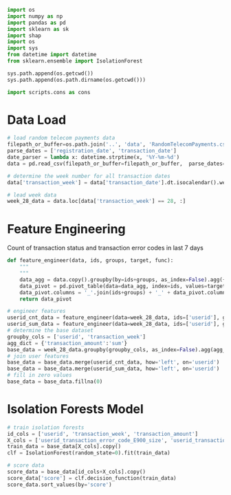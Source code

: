 
```python
import os
import numpy as np
import pandas as pd
import sklearn as sk
import shap
import os
import sys
from datetime import datetime
from sklearn.ensemble import IsolationForest

sys.path.append(os.getcwd())
sys.path.append(os.path.dirname(os.getcwd()))

import scripts.cons as cons
```

# Data Load

```python
# load random telecom payments data
filepath_or_buffer=os.path.join('..', 'data', 'RandomTelecomPayments.csv')
parse_dates = ['registration_date', 'transaction_date']
date_parser = lambda x: datetime.strptime(x, '%Y-%m-%d')
data = pd.read_csv(filepath_or_buffer=filepath_or_buffer,  parse_dates=parse_dates)

# determine the week number for all transaction dates
data['transaction_week'] = data['transaction_date'].dt.isocalendar().week

# lead week data
week_28_data = data.loc[data['transaction_week'] == 28, :]
```

# Feature Engineering

Count of transaction status and transaction error codes in last 7 days

```python
def feature_engineer(data, ids, groups, target, func):
    """
    """
    data_agg = data.copy().groupby(by=ids+groups, as_index=False).agg({target:func})
    data_pivot = pd.pivot_table(data=data_agg, index=ids, values=target, columns=groups)
    data_pivot.columns = '_'.join(ids+groups) + '_' + data_pivot.columns.str.split(':').str[0] + f'_{func}'
    return data_pivot

# engineer features
userid_cnt_data = feature_engineer(data=week_28_data, ids=['userid'], groups=['transaction_error_code'], target='transaction_amount', func='size')
userid_sum_data = feature_engineer(data=week_28_data, ids=['userid'], groups=['transaction_error_code'], target='transaction_amount', func='sum')
# determine the base dataset
groupby_cols = ['userid', 'transaction_week']
agg_dict = {'transaction_amount':'sum'}
base_data = week_28_data.groupby(groupby_cols, as_index=False).agg(agg_dict)
# join user features
base_data = base_data.merge(userid_cnt_data, how='left', on='userid')
base_data = base_data.merge(userid_sum_data, how='left', on='userid')
# fill in zero values
base_data = base_data.fillna(0)
```

# Isolation Forests Model

```python
# train isolation forests
id_cols = ['userid', 'transaction_week', 'transaction_amount']
X_cols = ['userid_transaction_error_code_E900_size', 'userid_transaction_error_code_E900_sum']
train_data = base_data[X_cols].copy()
clf = IsolationForest(random_state=0).fit(train_data)

# score data
score_data = base_data[id_cols+X_cols].copy()
score_data['score'] = clf.decision_function(train_data)
score_data.sort_values(by='score')
```